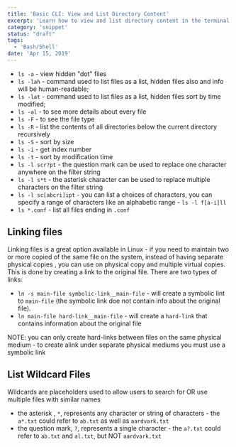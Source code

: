 ```yaml
---
title: 'Basic CLI: View and List Directory Content'
excerpt: 'Learn how to view and list directory content in the terminal.'
category: 'snippet'
status: "draft"
tags:
  - 'Bash/Shell'
date: 'Apr 15, 2019'
---
```


- `ls -a` - view hidden "dot" files
- `ls -lah` - command used to list files as a list, hidden files also and info will be human-readable;
- `ls -lat` - command used to list files as a list, hidden files sort by time modified;
- `ls -al` - to see more details about every file
- `ls -F` - to see the file type
- `ls -R` - list the contents of all directories below the current directory recursively
- `ls -S` - sort by size
- `ls -i` - get index number
- `ls -t` - sort by modification time
- `ls -l scr?pt` - the question mark can be used to replace one character anywhere on the filter string
- `ls -l s*t` - the asterisk character can be used to replace multiple characters on the filter string
- `ls -l sc[abcri]ipt` - you can list a choices of characters, you can specify a range of characters like an alphabetic range - `ls -l f[a-i]ll`
- `ls *.conf` - list all files ending in `.conf`

## Linking files

Linking files is a great option available in Linux - if you need to maintain two or more copied of the same file on the system, instead of having separate physical copies , you can use on physical copy and multiple virtual copies. This is done by creating a link to the original file. There are two types of links:

- `ln -s main-file symbolic-link__main-file` - will create a symbolic lint to `main-file` (the symbolic link doe not contain info about the original file).
- `ln main-file hard-link__main-file` - will create a `hard-link` that contains information about the original file

NOTE: you can only create hard-links between files on the same physical medium - to create alink under separate physical mediums you must use a symbolic link

## List Wildcard Files

Wildcards are placeholders used to allow users to search for OR use multiple files with similar names

- the asterisk , `*`, represents any character or string of characters - the `a*.txt` could refer to `ab.txt` as well as `aardvark.txt`
- the question mark, `?`, represents a single character - the `a?.txt` could refer to `ab.txt` and `al.txt`, but NOT `aardvark.txt`